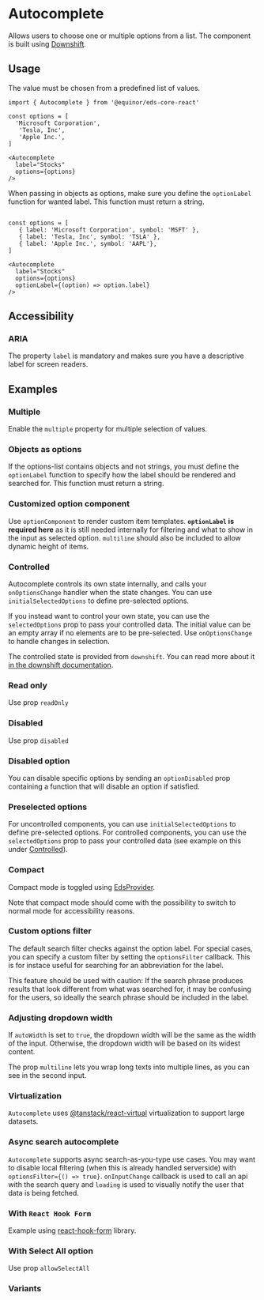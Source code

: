 
# Autocomplete 

Allows users to choose one or multiple options from a list. The component is built using [Downshift](https://github.com/downshift-js/downshift).

<Links 
    sourceUrl="https://github.com/equinor/design-system/blob/develop/packages/eds-core-react/src/components/Autocomplete/Autocomplete.tsx"
    npmUrl="https://www.npmjs.com/package/@equinor/eds-core-react"
/>

<Primary />
<Controls />

## Usage

The value must be chosen from a predefined list of values.

```tsx
import { Autocomplete } from '@equinor/eds-core-react'

const options = [
  'Microsoft Corporation',
   'Tesla, Inc',
   'Apple Inc.',
]

<Autocomplete 
  label="Stocks"
  options={options}
/>
```

When passing in objects as options, make sure you define the `optionLabel` function for wanted label. This function must return a string.

```tsx

const options = [
   { label: 'Microsoft Corporation', symbol: 'MSFT' },
   { label: 'Tesla, Inc', symbol: 'TSLA' },
   { label: 'Apple Inc.', symbol: 'AAPL'},
]

<Autocomplete 
  label="Stocks"
  options={options}
  optionLabel={(option) => option.label}
/>
```

## Accessibility

### ARIA
The property <code>label</code> is mandatory and makes sure you have a descriptive label for screen readers.

## Examples

### Multiple
Enable the `multiple` property for multiple selection of values.
<Canvas of={ComponentStories.Multiple} />

### Objects as options
If the options-list contains objects and not strings, you must define the `optionLabel` function to specify
how the label should be rendered and searched for. This function must return a string.

<Canvas of={ComponentStories.OptionLabel} />

### Customized option component
Use `optionComponent` to render custom item templates. **`optionLabel` is required here** as it is still needed internally for filtering and what to show in the input as selected option. `multiline` should also be included to allow dynamic height of items.

<Canvas of={ComponentStories.OptionComponent} />

### Controlled
Autocomplete controls its own state internally, and calls your `onOptionsChange` handler when the state changes. You can use `initialSelectedOptions`
to define pre-selected options.

If you instead want to control your own state, you can use the `selectedOptions` prop to pass your controlled data. The initial value can be an 
empty array if no elements are to be pre-selected. Use `onOptionsChange` to handle changes in selection. 

The controlled state is provided from `downshift`. You can read more about it [in the downshift documentation](https://github.com/downshift-js/downshift#control-props).

<Canvas of={ComponentStories.Controlled} />

### Read only
Use prop `readOnly`

<Canvas of={ComponentStories.ReadOnly} />

### Disabled
Use prop `disabled`

<Canvas of={ComponentStories.Disabled} />

### Disabled option
You can disable specific options by sending an `optionDisabled` prop containing a function that 
will disable an option if satisfied.

<Canvas of={ComponentStories.DisabledOption} />


### Preselected options
For uncontrolled components, you can use `initialSelectedOptions` to define pre-selected options.
For controlled components, you can use the `selectedOptions` prop to pass your controlled data 
(see example on this under [Controlled](?path=/docs/inputs-autocomplete--controlled)).

<Canvas of={ComponentStories.PreselectedOptions} />

### Compact
Compact mode is toggled using [EdsProvider](?path=/docs/edsprovider--introduction).

Note that compact mode should come with the possibility to switch to normal mode for accessibility reasons.

<Canvas of={ComponentStories.Compact} />

### Custom options filter
The default search filter checks against the option label. For special cases, you can specify a custom filter by setting 
the `optionsFilter` callback. This is for instace useful for searching for an abbreviation for the label.

This feature should be used with caution: If the search phrase produces results that look different from what was searched for, 
it may be confusing for the users, so ideally the search phrase should be included in the label.

<Canvas of={ComponentStories.CustomOptionsFilter} />

### Adjusting dropdown width
If `autoWidth` is set to `true`, the dropdown width will be the same as the width of the input. 
Otherwise, the dropdown width will be based on its widest content.

The prop `multiline` lets you wrap long texts into multiple lines, as you can see in the second input.

<Canvas of={ComponentStories.AutoWidth} />

### Virtualization
`Autocomplete` uses [@tanstack/react-virtual](https://tanstack.com/virtual/v3) virtualization to support large datasets.

<Canvas of={ComponentStories.Virtualized} />

### Async search autocomplete
`Autocomplete` supports async search-as-you-type use cases. You may want to disable local filtering (when this is already handled serverside) with `optionsFilter={() => true}`. `onInputChange` callback is used to call an api with the search query and `loading` is used to visually notify the user that data is being fetched. 

<Canvas of={ComponentStories.Async} />

### With `React Hook Form`

Example using [react-hook-form](https://react-hook-form.com/) library.

<Canvas of={ComponentStories.WithReactHookForm} />

### With Select All option

Use prop `allowSelectAll`

<Canvas of={ComponentStories.SelectAll} />

### Variants

<Canvas of={ComponentStories.Variants} />

